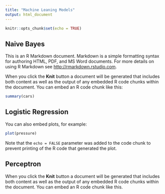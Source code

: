 ```yaml
---
title: "Machine Leaning Models"
output: html_document
---
```


```r
knitr::opts_chunk$set(echo = TRUE)
```

## Naive Bayes  

This is an R Markdown document. Markdown is a simple formatting syntax for authoring HTML, PDF, and MS Word documents. For more details on using R Markdown see <http://rmarkdown.rstudio.com>.

When you click the **Knit** button a document will be generated that includes both content as well as the output of any embedded R code chunks within the document. You can embed an R code chunk like this:

```r
summary(cars)
```

## Logistic Regression  

You can also embed plots, for example:

```r
plot(pressure)
```

Note that the `echo = FALSE` parameter was added to the code chunk to prevent printing of the R code that generated the plot.

## Perceptron  
When you click the **Knit** button a document will be generated that includes both content as well as the output of any embedded R code chunks within the document. You can embed an R code chunk like this.
